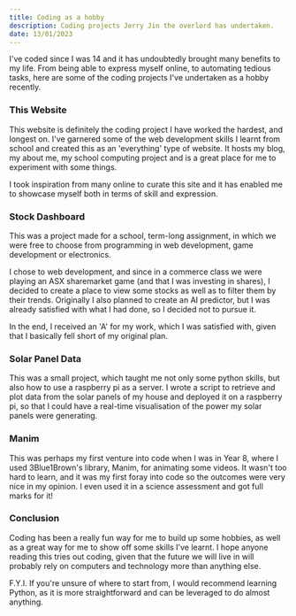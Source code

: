 ```yaml
---
title: Coding as a hobby
description: Coding projects Jerry Jin the overlord has undertaken.
date: 13/01/2023
---
```


I've coded since I was 14 and it has undoubtedly brought many benefits to my life. From being able to express myself online, to automating tedious tasks, here are some of the coding projects I've undertaken as a hobby recently.

### This Website

This website is definitely the coding project I have worked the hardest, and longest on. I've garnered some of the web development skills I learnt from school and created this as an 'everything' type of website. It hosts my blog, my about me, my school computing project and is a great place for me to experiment with some things.

I took inspiration from many online to curate this site and it has enabled me to showcase myself both in terms of skill and expression.

### Stock Dashboard

This was a project made for a school, term-long assignment, in which we were free to choose from programming in web development, game development or electronics.

I chose to web development, and since in a commerce class we were playing an ASX sharemarket game (and that I was investing in shares), I decided to create a place to view some stocks as well as to filter them by their trends. Originally I also planned to create an AI predictor, but I was already satisfied with what I had done, so I decided not to pursue it.

In the end, I received an 'A' for my work, which I was satisfied with, given that I basically fell short of my original plan.

### Solar Panel Data

This was a small project, which taught me not only some python skills, but also how to use a raspberry pi as a server. I wrote a script to retrieve and plot data from the solar panels of my house and deployed it on a raspberry pi, so that I could have a real-time visualisation of the power my solar panels were generating.

### Manim

This was perhaps my first venture into code when I was in Year 8, where I used 3Blue1Brown's library, Manim, for animating some videos. It wasn't too hard to learn, and it was my first foray into code so the outcomes were very nice in my opinion. I even used it in a science assessment and got full marks for it!

### Conclusion

Coding has been a really fun way for me to build up some hobbies, as well as a great way for me to show off some skills I've learnt. I hope anyone reading this tries out coding, given that the future we will live in will probably rely on computers and technology more than anything else.

F.Y.I. If you're unsure of where to start from, I would recommend learning Python, as it is more straightforward and can be leveraged to do almost anything.